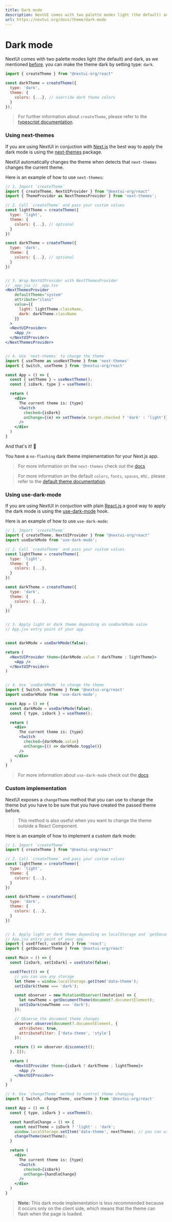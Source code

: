 ```yaml
---
title: Dark mode
description: NextUI comes with two palette modes light (the default) and dark.
url: https://nextui.org/docs/theme/dark-mode
---
```


# Dark mode

NextUI comes with two palette modes light (the default) and dark, as we mentioned [before](/docs/theme/customize-theme#theme-type).
you can make the theme dark by setting type: `dark`.

```jsx
import { createTheme } from "@nextui-org/react"

const darkTheme = createTheme({
  type: 'dark',
  theme: {
    colors: {...}, // override dark theme colors
  }
});
```

> For further information about `createTheme`, please refer to the [typescript documentation](/docs/theme/typescript#create-theme).

<CarbonAd />

<Spacer y={2} />

### Using next-themes

If you are using NextUI in conjuction with [Next.js](https://nextjs.org) the best way to apply the dark mode
is using the [next-themes](https://github.com/pacocoursey/next-themes) package.

NextUI automatically changes the theme when detects that `next-themes` changes the current theme.

Here is an example of how to use `next-themes`:

```jsx
// 1. Import `createTheme`
import { createTheme, NextUIProvider } from "@nextui-org/react"
import { ThemeProvider as NextThemesProvider } from 'next-themes';

// 2. Call `createTheme` and pass your custom values
const lightTheme = createTheme({
  type: 'light',
  theme: {
    colors: {...}, // optional
  }
})

const darkTheme = createTheme({
  type: 'dark',
  theme: {
    colors: {...}, // optional
  }
})


// 3. Wrap NextUIProvider with NextThemesProvider
// _app.jsx // _app.tsx
<NextThemesProvider
    defaultTheme="system"
    attribute="class"
    value={{
      light: lightTheme.className,
      dark: darkTheme.className
    }}
  >
  <NextUIProvider>
    <App />
  </NextUIProvider>
</NextThemesProvider>


// 4. Use `next-themes` to change the theme
import { useTheme as useNextTheme } from 'next-themes'
import { Switch, useTheme } from '@nextui-org/react'

const App = () => {
  const { setTheme } = useNextTheme();
  const { isDark, type } = useTheme();

  return (
    <div>
      The current theme is: {type}
      <Switch
        checked={isDark}
        onChange={(e) => setTheme(e.target.checked ? 'dark' : 'light')}
      />
    </div>
  )
}

```

And that's it! 🎉

You have a `no-flashing` dark theme implementation for your Next.js app.

> For more information on the `next-themes` check out the [docs](https://github.com/pacocoursey/next-themes)

> For more information on the default `colors`, `fonts`, `spaces`, etc.. please refer to the [default theme documentation](/docs/theme/default-theme).

### Using use-dark-mode

If you are using NextUI in conjuction with plain [React.js](https://reactjs.org) a good way to apply the dark mode
is using the [use-dark-mode](https://github.com/donavon/use-dark-mode) hook.

Here is an example of how to use `use-dark-mode`:

```jsx
// 1. Import `createTheme`
import { createTheme, NextUIProvider } from "@nextui-org/react"
import useDarkMode from 'use-dark-mode';

// 2. Call `createTheme` and pass your custom values
const lightTheme = createTheme({
  type: 'light',
  theme: {
    colors: {...},
  }
})

const darkTheme = createTheme({
  type: 'dark',
  theme: {
    colors: {...},
  }
})


// 3. Apply light or dark theme depending on useDarkMode value
// App.jsx entry point of your app


const darkMode = useDarkMode(false);

return (
  <NextUIProvider theme={darkMode.value ? darkTheme : lightTheme}>
    <App />
  </NextUIProvider>
)


// 4. Use `useDarkMode` to change the theme
import { Switch, useTheme } from '@nextui-org/react'
import useDarkMode from 'use-dark-mode';

const App = () => {
  const darkMode = useDarkMode(false);
  const { type, isDark } = useTheme();

  return (
    <div>
      The current theme is: {type}
      <Switch
        checked={darkMode.value}
        onChange={() => darkMode.toggle()}
      />
    </div>
  )
}

```

> For more information about `use-dark-mode` check out the [docs](https://github.com/donavon/use-dark-mode)

### Custom implementation

NextUI exposes a `changeTheme` method that you can use to change the theme but you have to be sure
that you have created the passed theme before.

> This method is also useful when you want to change the theme outside a React Component.

Here is an example of how to implement a custom dark mode:

```jsx
// 1. Import `createTheme`
import { createTheme } from "@nextui-org/react"

// 2. Call `createTheme` and pass your custom values
const lightTheme = createTheme({
  type: 'light',
  theme: {
    colors: {...},
  }
})

const darkTheme = createTheme({
  type: 'dark',
  theme: {
    colors: {...},
  }
})


// 3. Apply light or dark theme depending on localStorage and `getDocumentTheme` value
// App.jsx entry point of your app
import { useEffect, useState } from 'react';
import { getDocumentTheme } from '@nextui-org/react'

const Main = () => {
  const [isDark, setIsDark] = useState(false);

  useEffect(() => {
    // you can use any storage
    let theme = window.localStorage.getItem('data-theme');
    setIsDark(theme === 'dark');

    const observer = new MutationObserver((mutation) => {
      let newTheme = getDocumentTheme(document?.documentElement);
      setIsDark(newTheme === 'dark');
    });

    // Observe the document theme changes
    observer.observe(document?.documentElement, {
      attributes: true,
      attributeFilter: ['data-theme', 'style']
    });

    return () => observer.disconnect();
  }, []);

  return (
    <NextUIProvider theme={isDark ? darkTheme : lightTheme}>
      <App />
    </NextUIProvider>
  )
}

// 4. Use `changeTheme` method to control theme changing
import { Switch, changeTheme, useTheme } from '@nextui-org/react'

const App = () => {
  const { type, isDark } = useTheme();

  const handleChange = () => {
    const nextTheme = isDark ? 'light' : 'dark';
    window.localStorage.setItem('data-theme', nextTheme); // you can use any storage
    changeTheme(nextTheme);
  }

  return (
    <div>
      The current theme is: {type}
      <Switch
        checked={isDark}
        onChange={handleChange}
      />
    </div>
  )
}

```

> **Note:** This dark mode implementation is less recommended because it occurs only on the client side, which means that the theme can flash when the page is loaded.
